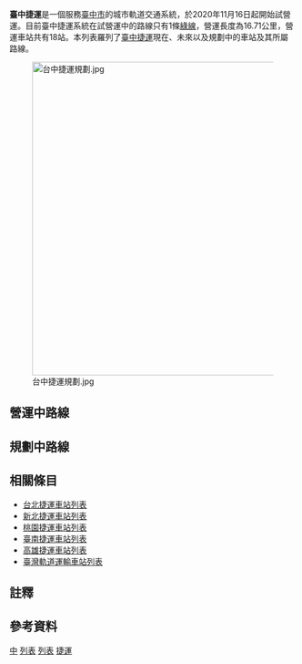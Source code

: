 {{NoteTA |G1=Railway |G2=Transport}}
{{動態列表}}
'''臺中捷運'''是一個服務[[臺中市|臺中市]]的城市軌道交通系統，於2020年11月16日起開始試營運。目前臺中捷運系統在試營運中的路線只有1條[[臺中捷運綠線|綠線]]，營運長度為16.71公里，營運車站共有18站。本列表羅列了[[臺中捷運|臺中捷運]]現在、未來以及規劃中的車站及其所屬路線。


[[File:台中捷運規劃.jpg|550px]]

==營運中路線==
==={{臺中捷運線路名|綠}}===
{{main|臺中捷運綠線}}
{{臺中捷運車站/綠線}}

==規劃中路線==
==={{臺中捷運線路名|藍}}===
{{main|臺中捷運藍線}}
{{臺中捷運車站/藍線}}

==={{臺中捷運線路名|機場}}===
{{main|臺中機場捷運}}
{{臺中捷運車站/機場線}}

==={{臺中捷運線路名|大平霧}}===
{{main|大平霧線}}

==={{臺中捷運線路名|崇德豐原}}===
{{main|崇德豐原線}}

==相關條目==
*[[台北捷運車站列表|台北捷運車站列表]]
*[[新北捷運車站列表|新北捷運車站列表]]
*[[桃園捷運車站列表|桃園捷運車站列表]]
*[[臺南捷運車站列表|臺南捷運車站列表]]
*[[高雄捷運車站列表|高雄捷運車站列表]]
*[[臺灣軌道運輸車站列表|臺灣軌道運輸車站列表]]

==註釋==
{{notelist}}

==參考資料==
{{reflist}}

{{臺中捷運車站}}
[[Category:台灣捷運車站列表|中]]
[[Category:台中捷運車站|列表]]
[[Category:台中捷運|列表]]
[[Category:臺中市列表|捷運]]